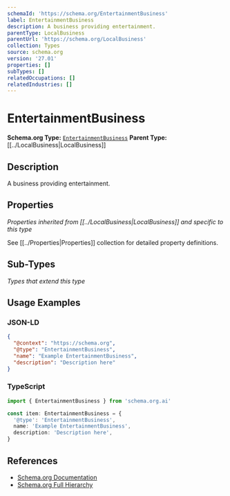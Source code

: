 ```yaml
---
schemaId: 'https://schema.org/EntertainmentBusiness'
label: EntertainmentBusiness
description: A business providing entertainment.
parentType: LocalBusiness
parentUrl: 'https://schema.org/LocalBusiness'
collection: Types
source: schema.org
version: '27.01'
properties: []
subTypes: []
relatedOccupations: []
relatedIndustries: []
---
```

# EntertainmentBusiness

**Schema.org Type:** [`EntertainmentBusiness`](https://schema.org/EntertainmentBusiness)
**Parent Type:** [[../LocalBusiness|LocalBusiness]]

## Description

A business providing entertainment.

## Properties

*Properties inherited from [[../LocalBusiness|LocalBusiness]] and specific to this type*

See [[../Properties|Properties]] collection for detailed property definitions.

## Sub-Types

*Types that extend this type*

## Usage Examples

### JSON-LD

```json
{
  "@context": "https://schema.org",
  "@type": "EntertainmentBusiness",
  "name": "Example EntertainmentBusiness",
  "description": "Description here"
}
```

### TypeScript

```typescript
import { EntertainmentBusiness } from 'schema.org.ai'

const item: EntertainmentBusiness = {
  '@type': 'EntertainmentBusiness',
  name: 'Example EntertainmentBusiness',
  description: 'Description here',
}
```

## References

- [Schema.org Documentation](https://schema.org/EntertainmentBusiness)
- [Schema.org Full Hierarchy](https://schema.org/docs/full.html)
